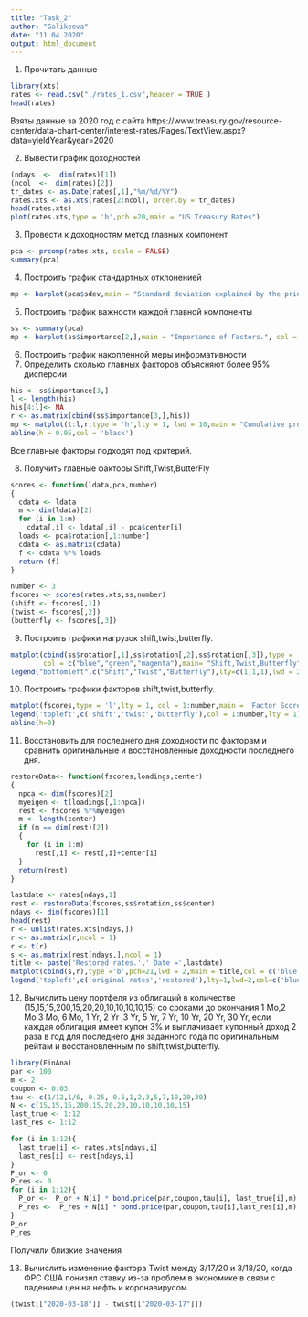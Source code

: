 ---
title: "Task_2"
author: "Galikeeva"
date: "11 04 2020"
output: html_document
---
1. Прочитать данные
```{r}
library(xts)
rates <- read.csv("./rates_1.csv",header = TRUE )
head(rates)
```
Взяты данные за 2020 год с сайта https://www.treasury.gov/resource-center/data-chart-center/interest-rates/Pages/TextView.aspx?data=yieldYear&year=2020

2. Вывести график доходностей
```{r}
(ndays  <-  dim(rates)[1])
(ncol  <-  dim(rates)[2])
tr_dates <- as.Date(rates[,1],"%m/%d/%Y")
rates.xts <- as.xts(rates[2:ncol], order.by = tr_dates)
head(rates.xts)
plot(rates.xts,type = 'b',pch =20,main = "US Treasury Rates")
```

3. Провести к доходностям метод главных компонент
```{r}
pca <- prcomp(rates.xts, scale = FALSE)
summary(pca)
```

4. Построить график стандартных отклоненией
```{r}
mp <- barplot(pca$sdev,main = "Standard deviation explained by the principal components.", col = "blue")
```

5. Построить график важности каждой главной компоненты
```{r}
ss <- summary(pca)
mp <- barplot(ss$importance[2,],main = "Importance of Factors.", col = "blue")
```

6. Построить график накопленной меры информативности
7. Определить сколько главных факторов объясняют более 95% дисперсии
```{r}
his <- ss$importance[3,]
l <- length(his)
his[4:l]<- NA
r <- as.matrix(cbind(ss$importance[3,],his))
mp <- matplot(1:l,r,type = 'h',lty = 1, lwd = 10,main = "Cumulative proportion.", col = c("blue",'red')) # default
abline(h = 0.95,col = 'black')
```

Все главные факторы подходят под критерий.

8. Получить главные факторы Shift,Twist,ButterFly
```{r}
scores <- function(ldata,pca,number)
{
  cdata <- ldata
  m <- dim(ldata)[2]
  for (i in 1:m)
    cdata[,i] <- ldata[,i] - pca$center[i]
  loads <- pca$rotation[,1:number]
  cdata <- as.matrix(cdata)
  f <- cdata %*% loads
  return (f)
}

number <- 3
fscores <- scores(rates.xts,ss,number)
(shift <- fscores[,1])
(twist <- fscores[,2])
(butterfly <- fscores[,3])
```

9. Построить графики нагрузок shift,twist,butterfly.
```{r}
matplot(cbind(ss$rotation[,1],ss$rotation[,2],ss$rotation[,3]),type = 'b',pch=21,lwd = 2,
        col = c("blue","green","magenta"),main= "Shift,Twist,Butterfly",ylab = "loadings",xlab="maturity",lty=1 )
legend("bottomleft",c("Shift","Twist","Butterfly"),lty=c(1,1,1),lwd = 2,col = c("blue","green","magenta"))
```

10. Построить графики факторов shift,twist,butterfly.
```{r}
matplot(fscores,type = 'l',lty = 1, col = 1:number,main = 'Factor Scores')
legend('topleft',c('shift','twist','butterfly'),col = 1:number,lty = 1)
abline(h=0)

```

11. Восстановить для последнего дня доходности по факторам и сравнить оригинальные и восстановленные доходности последнего дня.
```{r}
restoreData<- function(fscores,loadings,center)
{
  npca <- dim(fscores)[2]
  myeigen <- t(loadings[,1:npca])
  rest <- fscores %*%myeigen
  m <- length(center)
  if (m == dim(rest)[2])
  {
    for (i in 1:m)
      rest[,i] <- rest[,i]+center[i]
  }
  return(rest)
}

lastdate <- rates[ndays,1]
rest <- restoreData(fscores,ss$rotation,ss$center)
ndays <- dim(fscores)[1]
head(rest)
r <- unlist(rates.xts[ndays,])
r <- as.matrix(r,ncol = 1)
r <- t(r)
s <- as.matrix(rest[ndays,],ncol = 1)
title <- paste('Restored rates.',' Date =',lastdate)
matplot(cbind(s,r),type ='b',pch=21,lwd = 2,main = title,col = c('blue','green'),lty = 1)
legend('topleft',c('original rates','restored'),lty=1,lwd=2,col=c('blue','green'))
```

12. Вычислить цену портфеля из облигаций в количестве (15,15,15,200,15,20,20,10,10,10,10,15) со сроками до окончания 1 Mo,2 Mo 3 Mo, 6 Mo, 1 Yr, 2 Yr ,3 Yr, 5 Yr, 7 Yr, 10 Yr, 20 Yr, 30 Yr, если каждая облигация имеет купон 3% и выплачивает купонный доход 2 раза в год для последнего дня заданного года по оригинальным рейтам и восстановленным по shift,twist,butterfly.
```{r}
library(FinAna)
par <- 100
m <- 2
coupon <- 0.03
tau <- c(1/12,1/6, 0.25, 0.5,1,2,3,5,7,10,20,30)
N <- c(15,15,15,200,15,20,20,10,10,10,10,15)
last_true <- 1:12
last_res <- 1:12

for (i in 1:12){
  last_true[i] <- rates.xts[ndays,i]
  last_res[i] <- rest[ndays,i]
}
P_or <- 0
P_res <- 0
for (i in 1:12){
  P_or <-  P_or + N[i] * bond.price(par,coupon,tau[i], last_true[i],m)
  P_res <-  P_res + N[i] * bond.price(par,coupon,tau[i],last_res[i],m)
}
P_or
P_res
```

Получили близкие значения

13. Вычислить изменение фактора Twist между 3/17/20 и 3/18/20, когда ФРС США понизил ставку из-за проблем в экономике в связи с падением цен на нефть и коронавирусом.
```{r}
(twist[["2020-03-18"]] - twist[["2020-03-17"]])
```